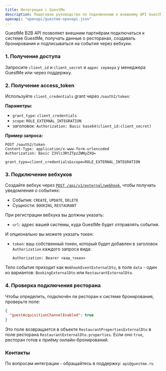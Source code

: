 ```yaml
---
title: Интеграция с GuestMe
description: Пошаговое руководство по подключению к внешнему API GuestMe
openapi: "openapi/guestme-openapi.json"
---
```



GuestMe B2B API позволяет внешним партнёрам подключаться к системе GuestMe, получать данные о ресторанах, создавать бронирования и подписываться на события через вебхуки.

### 1. Получение доступа

Запросите `client_id` и `client_secret` и `адрес сервера` у менеджера GuestMe или через поддержку.

### 2. Получение access_token

Используйте `client_credentials` grant через `/oauth2/token`:

**Параметры:**

- `grant_type`: `client_credentials`
- `scope`: `ROLE_EXTERNAL_INTEGRATION`
- заголовок: `Authorization: Basic base64(client_id:client_secret)`

**Пример запроса:**
```
POST /oauth2/token
Content-Type: application/x-www-form-urlencoded
Authorization: Basic Z3Vlc3RtZTpzZWNyZXQ=

grant_type=client_credentials&scope=ROLE_EXTERNAL_INTEGRATION
```

### 3. Подключение вебхуков

Создайте вебхук через [`POST /api/v1/external/webhook`](#post-/api/v1/external/webhook), чтобы получать уведомления о событиях:

- События: `CREATE`, `UPDATE`, `DELETE`
- Сущности: `BOOKING`, `RESTAURANT`

При регистрации вебхука вы должны указать:

- `url`: адрес вашей системы, куда GuestMe будет отправлять события.

И опционально вы можете указать токен:
- `token`: ваш собственный токен, который будет добавлен в заголовок `Authorization` каждого запроса вида:
  ```
  Authorization: Bearer <ваш_токен>
  ```

Тело события приходит как `WebhookEventExternalDto`, в поле `data` - один из вариантов: `BookingExternalDto` или `RestaurantExternalDto`.

### 4. Проверка подключения ресторана

Чтобы определить, подключён ли ресторан к системе бронирования, проверьте поле:

```json
{
  "guestAcquisitionChannelEnabled": true
}
```

Это поле возвращается в объекте `RestaurantPropertiesExternalDto` в поле ресторана `RestaurantExternalDto.properties`. Если оно `true`, ресторан готов к приёму онлайн-бронирований.

### Контакты

По вопросам интеграции - обращайтесь в поддержку: `api@guestme.ru`
